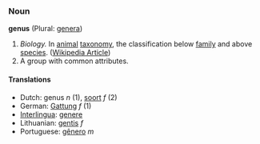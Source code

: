 === Noun ===
'''genus''' (Plural: [[genera]])

#''Biology.''  In [[animal]] [[taxonomy]], the classification below [[family]] and above [[species]].  ([[w:genus|Wikipedia Article]])
#A group with common attributes.

==== Translations ====
*Dutch: genus ''n'' (1), [[soort]] ''f'' (2)
*German: [[Gattung]] ''f'' (1)
*[[Interlingua]]: [[genere]]
*Lithuanian: [[gentis]] ''f''
*Portuguese: [[gênero]] ''m''